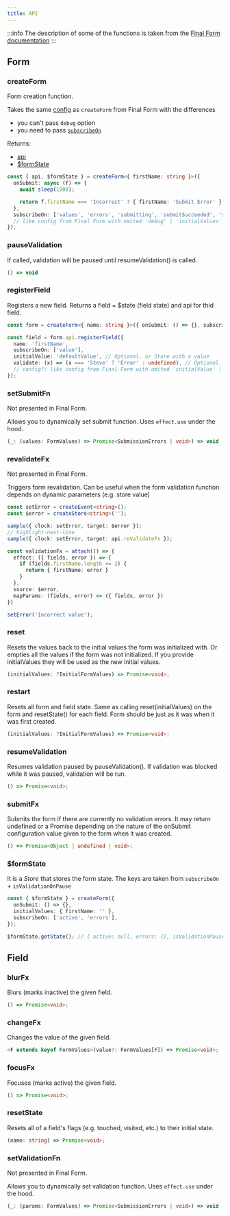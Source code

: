 ```yaml
---
title: API
---
```


:::info
The description of some of the functions is taken from the [Final Form documentation](https://final-form.org/docs/final-form/types/FormAp)
:::

## Form

### createForm

Form creation function.

Takes the same [config](https://final-form.org/docs/final-form/types/Config) as `createForm` from Final Form with the differences

- you can't pass `debug` option
- you need to pass [`subscribeOn`](/docs/differences#form--field-subscriptions)

Returns:

- [api](docs/api#api)
- [$formState](docs/api#formstate)

```ts
const { api, $formState } = createForm<{ firstName: string }>({
  onSubmit: async (f) => {
    await sleep(1000);

    return f.firstName === 'Incorrect' ? { firstName: 'Submit Error' } : undefined;
  },
  subscribeOn: ['values', 'errors', 'submitting', 'submitSucceeded', 'submitFailed', 'submitErrors'],
  // like config from Final Form with omited 'debug' | 'initialValues' | 'validate'
});
```

### pauseValidation

If called, validation will be paused until resumeValidation() is called.

```ts
() => void
```

### registerField

Registers a new field. Returns a field = $state (field state) and api for thid field.

```ts title="Example"
const form = createForm<{ name: string }>({ onSubmit: () => {}, subscribe: ['active'] });

const field = form.api.registerField({
  name: 'firstName',
  subscribeOn: ['value'],
  initialValue: 'defaultValue', // Optional. or Store with a value
  validate: (x) => (x === 'Steve' ? 'Error' : undefined), // Optional.
  // config?: like config from Final Form with omited 'initialValue' | 'getValidator'
});
```

### setSubmitFn

Not presented in Final Form.

Allows you to dynamically set submit function. Uses `effect.use` under the hood.

```ts
(_: (values: FormValues) => Promise<SubmissionErrors | void>) => void
```

### revalidateFx

Not presented in Final Form.

Triggers form revalidation. Can be useful when the form validation function depends on dynamic parameters (e.g. store value)

```ts
const setError = createEvent<string>();
const $error = createStore<string>('');

sample({ clock: setError, target: $error });
// highlight-next-line
sample({ clock: setError, target: api.reValidateFx });

const validationFx = attach(() => {
  effect: ({ fields, error }) => {
    if (fields.firstName.length <= 2) {
      return { firstName: error }
    }
  },
  source: $error,
  mapParams: (fields, error) => ({ fields, error })
})

setError('Incorrect value');
```

### reset

Resets the values back to the initial values the form was initialized with. Or empties all the values if the form was not initialized. If you provide initialValues they will be used as the new initial values.

```ts
(initialValues: ?InitialFormValues) => Promise<void>;
```

### restart

Resets all form and field state. Same as calling reset(initialValues) on the form and resetState() for each field. Form should be just as it was when it was first created.

```ts
(initialValues: ?InitialFormValues) => Promise<void>;
```

### resumeValidation

Resumes validation paused by pauseValidation(). If validation was blocked while it was paused, validation will be run.

```ts
() => Promise<void>;
```

### submitFx

Submits the form if there are currently no validation errors. It may return undefined or a Promise depending on the nature of the onSubmit configuration value given to the form when it was created.

```ts
() => Promise<Object | undefined | void>;
```

### $formState

It is a _Store_ that stores the form state. The keys are taken from `subscribeOn` + `isValidationOnPause`

```ts title="Example"
const { $formState } = createForm({
  onSubmit: () => {},
  initialValues: { firstName: '' },
  subscribeOn: ['active', 'errors'],
});

$formState.getState(); // { active: null, errors: {}, isValidationPaused: false }
```

## Field

### blurFx

Blurs (marks inactive) the given field.

```ts
() => Promise<void>;
```

### changeFx

Changes the value of the given field.

```ts
<F extends keyof FormValues>(value?: FormValues[F]) => Promise<void>;
```

### focusFx

Focuses (marks active) the given field.

```ts
() => Promise<void>;
```

### resetState

Resets all of a field's flags (e.g. touched, visited, etc.) to their initial state.

```ts
(name: string) => Promise<void>;
```

### setValidationFn

Not presented in Final Form.

Allows you to dynamically set validation function. Uses `effect.use` under the hood.

```ts
(_: (params: FormValues) => Promise<SubmissionErrors | void>) => void
```
